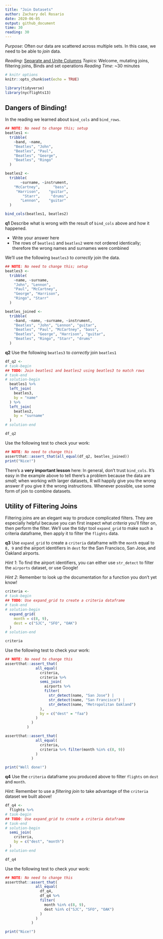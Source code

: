 ```yaml
---
title: "Join Datasets"
author: Zachary del Rosario
date: 2020-06-05
output: github_document
time: 30
reading: 30
---
```


*Purpose*: Often our data are scattered across multiple sets. In this case, we
need to be able to *join* data.

*Reading*: [Separate and Unite Columns](https://rstudio.cloud/learn/primers/4.2)
*Topics*: Welcome, mutating joins, filtering joins, Binds and set operations
*Reading Time*: ~30 minutes

```r
# knitr options
knitr::opts_chunk$set(echo = TRUE)
```

```r
library(tidyverse)
library(nycflights13)

```

## Dangers of Binding!
<!-- ------------------------- -->

In the reading we learned about `bind_cols` and `bind_rows`.

```r
## NOTE: No need to change this; setup
beatles1 <-
  tribble(
    ~band, ~name,
    "Beatles", "John",
    "Beatles", "Paul",
    "Beatles", "George",
    "Beatles", "Ringo"
  )

beatles2 <-
  tribble(
       ~surname, ~instrument,
    "McCartney",      "bass",
     "Harrison",    "guitar",
        "Starr",     "drums",
       "Lennon",    "guitar"
  )

bind_cols(beatles1, beatles2)
```

__q1__ Describe what is wrong with the result of `bind_cols` above and how it happened.

<!-- task-begin -->
- Write your answer here
<!-- task-end -->
<!-- solution-begin -->
- The rows of `beatles1` and `beatles2` were not ordered identically; therefore the wrong names and surnames were combined
<!-- solution-end -->

We'll use the following `beatles3` to *correctly* join the data.

```r
## NOTE: No need to change this; setup
beatles3 <-
  tribble(
    ~name, ~surname,
    "John", "Lennon",
    "Paul", "McCartney",
    "George", "Harrison",
    "Ringo", "Starr"
  )

beatles_joined <-
  tribble(
    ~band, ~name, ~surname, ~instrument,
    "Beatles", "John", "Lennon", "guitar",
    "Beatles", "Paul", "McCartney", "bass",
    "Beatles", "George", "Harrison", "guitar",
    "Beatles", "Ringo", "Starr", "drums"
  )
```

__q2__ Use the following `beatles3` to *correctly* join `beatles1`

```r
df_q2 <-
# task-begin
## TODO: Join beatles1 and beatles2 using beatles3 to match rows
# task-end
# solution-begin
  beatles1 %>%
  left_join(
    beatles3,
    by = "name"
  ) %>%
  left_join(
    beatles2,
    by = "surname"
  )
# solution-end

df_q2
```

Use the following test to check your work:

```r
## NOTE: No need to change this
assertthat::assert_that(all_equal(df_q2, beatles_joined))
print("Nice!")
```

There's a **very important lesson** here: In general, don't trust `bind_cols`.
It's easy in the example above to tell there's a problem because the data are
*small*; when working with larger datasets, R will happily give you the wrong
answer if you give it the wrong instructions. Whenever possible, use some form
of join to combine datasets.

## Utility of Filtering Joins
<!-- ------------------------- -->

Filtering joins are an elegant way to produce complicated filters. They are
especially helpful because you can first inspect what *criteria* you'll filter
on, then perform the filter. We'll use the tidyr tool `expand_grid` to make such
a criteria dataframe, then apply it to filter the `flights` data.

__q3__ Use `expand_grid` to create a `criteria` dataframe with the `month` equal
to `8, 9` and the airport identifiers in `dest` for the San Francisco, San Jose,
and Oakland airports.

*Hint 1*: To find the airport identifiers, you can either use `str_detect` to
filter the `airports` dataset, or use Google!

*Hint 2*: Remember to look up the documentation for a function you don't yet know!

```r
criteria <-
# task-begin
## TODO: Use expand_grid to create a criteria dataframe
# task-end
# solution-begin
  expand_grid(
    month = c(8, 9),
    dest = c("SJC", "SFO", "OAK")
  )
# solution-end

criteria
```

Use the following test to check your work:

```r
## NOTE: No need to change this
assertthat::assert_that(
              all_equal(
                criteria,
                criteria %>%
                semi_join(
                  airports %>%
                  filter(
                    str_detect(name, "San Jose") |
                    str_detect(name, "San Francisco") |
                    str_detect(name, "Metropolitan Oakland")
                ),
                by = c("dest" = "faa")
              )
            )
          )

assertthat::assert_that(
              all_equal(
                criteria,
                criteria %>% filter(month %in% c(8, 9))
              )
            )

print("Well done!")
```

__q4__ Use the `criteria` dataframe you produced above to filter `flights` on
`dest` and `month`.

*Hint*: Remember to use a *filtering join* to take advantage of the `criteria`
dataset we built above!

```r
df_q4 <-
  flights %>%
# task-begin
## TODO: Use expand_grid to create a criteria dataframe
# task-end
# solution-begin
  semi_join(
    criteria,
    by = c("dest", "month")
  )
# solution-end

df_q4
```

Use the following test to check your work:

```r
## NOTE: No need to change this
assertthat::assert_that(
              all_equal(
                df_q4,
                df_q4 %>%
                filter(
                  month %in% c(8, 9),
                  dest %in% c("SJC", "SFO", "OAK")
                )
              )
            )

print("Nice!")
```

<!-- include-exit-ticket -->

